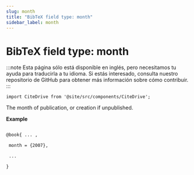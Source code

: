 ```yaml
---
slug: month
title: "BibTeX field type: month"
sidebar_label: month
---
```


# BibTeX field type: month

:::note
Esta página sólo está disponible en inglés, pero necesitamos tu ayuda para traducirla a tu idioma. Si estás interesado, consulta nuestro repositorio de GitHub para obtener más información sobre cómo contribuir.
:::

```mdx-code-block
import CiteDrive from '@site/src/components/CiteDrive';
```
<CiteDrive /> 

The month of publication, or creation if unpublished.

**Example**

```tex

@book{ ... ,

 month = {2007},

 ...

}
```
